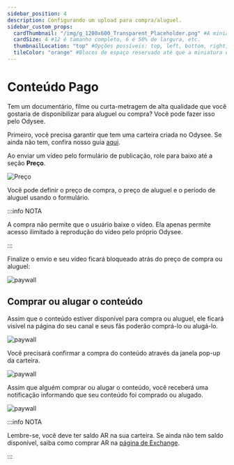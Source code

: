 ```yaml
---
sidebar_position: 4
description: Configurando um upload para compra/aluguel.
sidebar_custom_props:
  cardThumbnail: "/img/g_1200x600_Transparent_Placeholder.png" #A miniatura no cartão da categoria.
  cardSize: 4 #12 é tamanho completo, 6 é 50% de largura, etc.
  thumbnailLocation: "top" #Opções possíveis: top, left, bottom, right, none
  tileColor: "orange" #Blocos de espaço reservado até que a miniatura esteja pronta, opções possíveis: blue, cream, darkpurple, lightpurple, mauve, orange, pink, none
---
```


# Conteúdo Pago

Tem um documentário, filme ou curta-metragem de alta qualidade que você gostaria de disponibilizar para aluguel ou compra? Você pode fazer isso pelo Odysee.

Primeiro, você precisa garantir que tem uma carteira criada no Odysee. Se ainda não tem, confira nosso guia [aqui](https://help.odysee.tv/pt/category-monetization/).

Ao enviar um vídeo pelo formulário de publicação, role para baixo até a seção **Preço**.

![Preço](https://thumbs.odycdn.com/581a9486917bc6ddc30a47f2d110b864.webp)

Você pode definir o preço de compra, o preço de aluguel e o período de aluguel usando o formulário.

:::info NOTA

A compra não permite que o usuário baixe o vídeo. Ela apenas permite acesso ilimitado à reprodução do vídeo pelo próprio Odysee.

:::

Finalize o envio e seu vídeo ficará bloqueado atrás do preço de compra ou aluguel:

![paywall](https://thumbs.odycdn.com/c69e8af67957ed1cdfd92645b100f7e5.webp)

## Comprar ou alugar o conteúdo

Assim que o conteúdo estiver disponível para compra ou aluguel, ele ficará visível na página do seu canal e seus fãs poderão comprá-lo ou alugá-lo.

![paywall](https://thumbs.odycdn.com/85ab2fd67bd79cd2190cc17e8c0ed3eb.webp)

Você precisará confirmar a compra do conteúdo através da janela pop-up da carteira.

![paywall](https://thumbs.odycdn.com/3340aa54ffe3b253b8295a6678ed85cb.webp)

Assim que alguém comprar ou alugar o conteúdo, você receberá uma notificação informando que seu conteúdo foi comprado ou alugado.

![paywall](https://thumbs.odycdn.com/8b92745f809ec02fba0ef6183f344593.webp)

:::info NOTA

Lembre-se, você deve ter saldo AR na sua carteira. Se ainda não tem saldo disponível, saiba como comprar AR na [página de Exchange](https://help.odysee.tv/pt/category-monetization/exchanges/#purchasing-ar).

:::